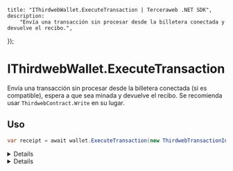 
	title: "IThirdwebWallet.ExecuteTransaction | Terceraweb .NET SDK",
	description:
		"Envía una transacción sin procesar desde la billetera conectada y devuelve el recibo.",
});

# IThirdwebWallet.ExecuteTransaction

Envía una transacción sin procesar desde la billetera conectada (si es compatible), espera a que sea minada y devuelve el recibo. Se recomienda usar `ThirdwebContract.Write` en su lugar.

## Uso


```csharp
var receipt = await wallet.ExecuteTransaction(new ThirdwebTransactionInput(...));
```

<Details summary="Parámetros">

### ThirdwebTransactionInput

Objeto `ThirdwebTransactionInput` que contiene los detalles necesarios de la transacción, como `To`, `Data`, `Value`.

</Details>

<Details summary="Valor de retorno">

### ThirdwebTransactionReceipt

El recibo de la transacción como un `ThirdwebTransactionReceipt`.

</Details>

